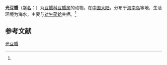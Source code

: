 {{Speciesbox
| name = 光豆蟹
| status = 
| status_system = 
| image = 
| genus = Pinnotheres
| species = luminatus
| authority = (Dai, 1980)<ref name='id11904'>{{cite web| url =http://www.bioinfo.cn/db05/BjdwSpecies.php?action=view&id=11904| title =光豆蟹| work =《中国动物物种编目数据库》| publisher =中国科学院微生物研究所| author =中国科学院动物研究所| accessdate =2009-04-28| deadurl =yes| archiveurl =https://web.archive.org/web/20160305091438/http://www.bioinfo.cn/db05/BjdwSpecies.php?action=view&id=11904| archivedate =2016-03-05}}</ref>
}}

'''光豆蟹'''（[[学名|学名]]：{{lang|la|''Pinnotheres luminatus''}}）为[[豆蟹科|豆蟹科]][[豆蟹属|豆蟹属]]的动物。在[[中国大陆|中国大陆]]，分布于[[海南岛|海南岛]]等地，生活环境为海水，主要与[[对生蒴蛤|对生蒴蛤]]共栖。<ref name='id11904'/>

== 参考文献 ==
{{reflist}}

{{Wikispecies|Pinnotheres luminatus}}
{{Taxonbar|from=Q14108049}}

[[Category:豆蟹属|光豆蟹]]


{{螃蟹小作品}}